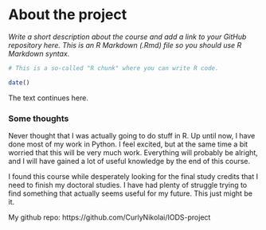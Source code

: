 
# About the project

*Write a short description about the course and add a link to your GitHub repository here. This is an R Markdown (.Rmd) file so you should use R Markdown syntax.*

```r
# This is a so-called "R chunk" where you can write R code.

date()

```
The text continues here.

### Some thoughts

Never thought that I was actually going to do stuff in R. Up until now, I have done most of my work in Python.
I feel excited, but at the same time a bit worried that this will be very much work. Everything will probably be alright, and I will have gained
a lot of useful knowledge by the end of this course.

I found this course while desperately looking for the final study credits that I need to finish my doctoral studies. I have had plenty of struggle
trying to find something that actually seems useful for my future. This just might be it.

My github repo: https://github.com/CurlyNikolai/IODS-project